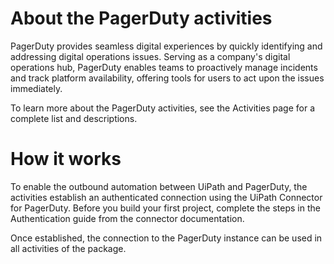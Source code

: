 ﻿# About the PagerDuty activities

PagerDuty provides seamless digital experiences by quickly identifying and addressing digital operations issues. Serving as a company's digital operations hub, PagerDuty enables teams to proactively manage incidents and track platform availability, offering tools for users to act upon the issues immediately.



To learn more about the PagerDuty activities, see the Activities page for a complete list and descriptions.

# How it works

To enable the outbound automation between UiPath and PagerDuty, the activities establish an authenticated connection using the UiPath Connector for PagerDuty. Before you build your first project, complete the steps in the Authentication guide from the connector documentation.

Once established, the connection to the PagerDuty instance can be used in all activities of the package.
